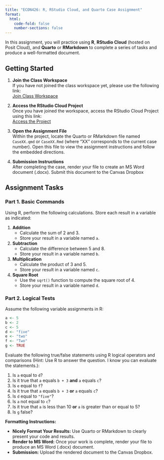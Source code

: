 ```yaml
---
title: "ECON426: R, RStudio Cloud, and Quarto Case Assignment"
format:
  html:
    code-fold: false
    number-sections: false
---
```


In this assignment, you will practice using **R**, **RStudio Cloud** (hosted on Posit Cloud), and **Quarto** or **RMarkdown** to complete a series of tasks and produce a well-formatted document.

## Getting Started

1. **Join the Class Workspace**  
   If you have not joined the class workspace yet, please use the following link:  
   [Join Class Workspace](https://posit.cloud/spaces/605675/join?access_code=Js3OPYFsmb02-lu9ANwDVyD99JWafdiOTG66yKwE)

2. **Access the RStudio Cloud Project**  
   Once you have joined the workspace, access the RStudio Cloud Project using this link:  
   [Access the Project](https://posit.cloud/spaces/605675/content/9686609)

3. **Open the Assignment File**  
   Within the project, locate the Quarto or RMarkdown file named `CaseXX.qmd` or `CaseXX.Rmd` (where “XX” corresponds to the current case number). Open this file to view the assignment instructions and follow the embedded directions.

4. **Submission Instructions**  
   After completing the case, render your file to create an MS Word document (.docx). Submit this document to the Canvas Dropbox

## Assignment Tasks

### Part 1. Basic Commands

Using R, perform the following calculations. Store each result in a variable as indicated:

1. **Addition**  
   - Calculate the sum of 2 and 3.  
   - Store your result in a variable named `a`.

2. **Subtraction**  
   - Calculate the difference between 5 and 8.  
   - Store your result in a variable named `b`.

3. **Multiplication**  
   - Calculate the product of 3 and 5.  
   - Store your result in a variable named `c`.

4. **Square Root**  
   - Use the `sqrt()` function to compute the square root of 4.  
   - Store your result in a variable named `d`.

### Part 2. Logical Tests

Assume the following variable assignments in R:

```r
a <- 5
b <- 2
c <- 5
d <- "five"
e <- "two"
f <- "Two"
g <- TRUE
```

Evaluate the following true/false statements using R logical operators and comparisons (Hint: Use R to answer the question. I know you can evaluate the statements.):

1. Is `a` equal to `d`?
2. Is it true that `a` equals `b + 3` **and** `a` equals `c`?
3. Is `e` equal to `f`?
4. Is it true that `a` equals `b + 3` **or** `a` equals `c`?
5. Is `d` equal to `"five"`?
6. Is `a` not equal to `c`?
7. Is it true that `a` is less than 10 **or** `a` is greater than or equal to 5?
8. Is `g` false?


**Formatting Instructions:**

- **Nicely Format Your Results:** Use Quarto or RMarkdown to clearly present your code and results.
- **Render to MS Word:** Once your work is complete, render your file to produce an MS Word (.docx) document.
- **Submission:** Upload the rendered document to the Canvas Dropbox.
